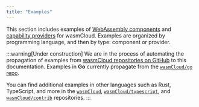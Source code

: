 ```yaml
---
title: "Examples"
---
```


This section includes examples of [WebAssembly components](/docs/concepts/components.mdx) and [capability providers](/docs/concepts/providers.mdx) for wasmCloud. Examples are organized by programming language, and then by type: component or provider.

:::warning[Under construction]
We are in the process of automating the propagation of examples from [wasmCloud repositories on GitHub](https://github.com/wasmCloud/) to this documentation. Examples in **Go** currently propagate from the [`wasmCloud/go` repo](https://github.com/wasmCloud/go).

You can find additional examples in other languages such as Rust, TypeScript, and more in the [`wasmCloud`](https://github.com/wasmCloud/wasmCloud/tree/main/examples), [`wasmCloud/typescript`](https://github.com/wasmCloud/typescript), and [`wasmCloud/contrib`](https://github.com/wasmcloud/contrib) repositories.
:::